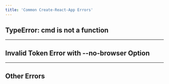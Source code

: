 ```yaml
---
title: 'Common Create-React-App Errors'
---
```



## TypeError: cmd is not a function

<TypeError />

---

## Invalid Token Error with --no-browser Option

<InvalidTokenError />

---

## Other Errors

<OtherErrors />